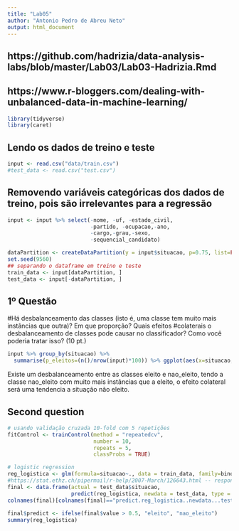 ```yaml
---
title: "Lab05"
author: "Antonio Pedro de Abreu Neto"
output: html_document
---
```


## https://github.com/hadrizia/data-analysis-labs/blob/master/Lab03/Lab03-Hadrizia.Rmd
## https://www.r-bloggers.com/dealing-with-unbalanced-data-in-machine-learning/

```r
library(tidyverse)
library(caret)
```

## Lendo os dados de treino e teste
```r
input <- read.csv("data/train.csv")
#test_data <- read.csv("test.csv")
```

## Removendo variáveis categóricas dos dados de treino, pois são irrelevantes para a regressão
```r
input <- input %>% select(-nome, -uf, -estado_civil, 
                          -partido, -ocupacao,-ano, 
                          -cargo,-grau,-sexo, 
                          -sequencial_candidato)
```

```r
dataPartition <- createDataPartition(y = input$situacao, p=0.75, list=FALSE)
set.seed(9560)
## separando o dataframe em treino e teste
train_data <- input[dataPartition, ]
test_data <- input[-dataPartition, ]
```

## 1º Questão
#Há desbalanceamento das classes (isto é, uma classe tem muito mais instâncias que outra)? Em que proporção? Quais efeitos #colaterais o desbalanceamento de classes pode causar no classificador? Como você poderia tratar isso? (10 pt.)

```r
input %>% group_by(situacao) %>%
  summarise(p_eleitos=(n()/nrow(input)*100)) %>% ggplot(aes(x=situacao, y=p_eleitos, fill=situacao)) + geom_col()
```

Existe um desbalanceamento entre as classes eleito e nao_eleito, tendo a classe nao_eleito com muito mais instâncias que a eleito, o efeito colateral será uma tendencia a situação não eleito.

## Second question
```r
# usando validação cruzada 10-fold com 5 repetições
fitControl <- trainControl(method = "repeatedcv",
                           number = 10,
                           repeats = 5,
                           classProbs = TRUE)
```

```r
# logistic regression
reg_logistica <- glm(formula=situacao~., data = train_data, family=binomial)
#https://stat.ethz.ch/pipermail/r-help/2007-March/126643.html -- response type
final <- data.frame(actual = test_data$situacao,
                    predict(reg_logistica, newdata = test_data, type = "response"))
colnames(final)[colnames(final)=="predict.reg_logistica..newdata...test_data..type....response.."] <- "value"
 
final$predict <- ifelse(final$value > 0.5, "eleito", "nao_eleito")
summary(reg_logistica)
```